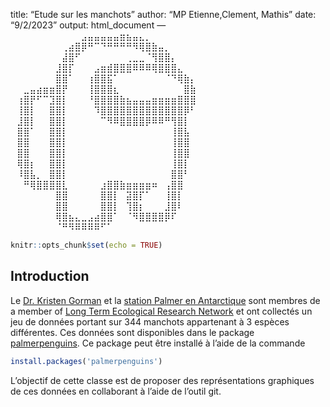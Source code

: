 title: "Etude sur les manchots"
author: "MP Etienne,Clement, Mathis"
date: "9/2/2023"
output: html_document 
---
⠀⠀⠀⠀⠀⠀⠀⠀⠀⠀⠀⣠⣤⣤⣤⣤⣤⣶⣦⣤⣄⡀⠀⠀⠀⠀⠀⠀⠀⠀
⠀⠀⠀⠀⠀⠀⠀⠀⢀⣴⣿⡿⠛⠉⠙⠛⠛⠛⠛⠻⢿⣿⣷⣤⡀⠀⠀⠀⠀⠀
⠀⠀⠀⠀⠀⠀⠀⠀⣼⣿⠋⠀⠀⠀⠀⠀⠀⠀⢀⣀⣀⠈⢻⣿⣿⡄⠀⠀⠀⠀
⠀⠀⠀⠀⠀⠀⠀⣸⣿⡏⠀⠀⠀⣠⣶⣾⣿⣿⣿⠿⠿⠿⢿⣿⣿⣿⣄⠀⠀⠀
⠀⠀⠀⠀⠀⠀⠀⣿⣿⠁⠀⠀⢰⣿⣿⣯⠁⠀⠀⠀⠀⠀⠀⠀⠈⠙⢿⣷⡄⠀
⠀⠀⣀⣤⣴⣶⣶⣿⡟⠀⠀⠀⢸⣿⣿⣿⣆⠀⠀⠀⠀⠀⠀⠀⠀⠀⠀⣿⣷⠀
⠀⢰⣿⡟⠋⠉⣹⣿⡇⠀⠀⠀⠘⣿⣿⣿⣿⣷⣦⣤⣤⣤⣶⣶⣶⣶⣿⣿⣿⠀
⠀⢸⣿⡇⠀⠀⣿⣿⡇⠀⠀⠀⠀⠹⣿⣿⣿⣿⣿⣿⣿⣿⣿⣿⣿⣿⣿⡿⠃⠀
⠀⣸⣿⡇⠀⠀⣿⣿⡇⠀⠀⠀⠀⠀⠉⠻⠿⣿⣿⣿⣿⡿⠿⠿⠛⢻⣿⡇⠀⠀
⠀⣿⣿⠁⠀⠀⣿⣿⡇⠀⠀⠀⠀⠀⠀⠀⠀⠀⠀⠀⠀⠀⠀⠀⠀⢸⣿⣧⠀⠀
⠀⣿⣿⠀⠀⠀⣿⣿⡇⠀⠀⠀⠀⠀⠀⠀⠀⠀⠀⠀⠀⠀⠀⠀⠀⢸⣿⣿⠀⠀
⠀⣿⣿⠀⠀⠀⣿⣿⡇⠀⠀⠀⠀⠀⠀⠀⠀⠀⠀⠀⠀⠀⠀⠀⠀⢸⣿⣿⠀⠀
⠀⢿⣿⡆⠀⠀⣿⣿⡇⠀⠀⠀⠀⠀⠀⠀⠀⠀⠀⠀⠀⠀⠀⠀⠀⢸⣿⡇⠀⠀
⠀⠸⣿⣧⡀⠀⣿⣿⡇⠀⠀⠀⠀⠀⠀⠀⠀⠀⠀⠀⠀⠀⠀⠀⠀⣿⣿⠃⠀⠀
⠀⠀⠛⢿⣿⣿⣿⣿⣇⠀⠀⠀⠀⠀⣰⣿⣿⣷⣶⣶⣶⣶⠶⠀⢠⣿⣿⠀⠀⠀
⠀⠀⠀⠀⠀⠀⠀⣿⣿⠀⠀⠀⠀⠀⣿⣿⡇⠀⣽⣿⡏⠁⠀⠀⢸⣿⡇⠀⠀⠀
⠀⠀⠀⠀⠀⠀⠀⣿⣿⠀⠀⠀⠀⠀⣿⣿⡇⠀⢹⣿⡆⠀⠀⠀⣸⣿⠇⠀⠀⠀
⠀⠀⠀⠀⠀⠀⠀⢿⣿⣦⣄⣀⣠⣴⣿⣿⠁⠀⠈⠻⣿⣿⣿⣿⡿⠏⠀⠀⠀⠀
⠀⠀⠀⠀⠀⠀⠀⠈⠛⠻⠿⠿⠿⠿⠋⠁⠀⠀⠀⠀⠀⠀⠀⠀⠀⠀⠀⠀⠀⠀
```r
knitr::opts_chunk$set(echo = TRUE)
```

## Introduction 


Le  [Dr. Kristen Gorman](https://www.uaf.edu/cfos/people/faculty/detail/kristen-gorman.php) et la [station Palmer en Antarctique](https://pal.lternet.edu/) sont membres  de a member of [ Long Term Ecological Research Network](https://lternet.edu/) et ont collectés un jeu de données portant sur 344 manchots appartenant à 3 espèces différentes. Ces données sont disponibles dans le package [palmerpenguins](https://allisonhorst.github.io/palmerpenguins/). Ce package peut être installé à l'aide de la commande

```r
install.packages('palmerpenguins')
```

L'objectif de cette classe est de proposer des représentations graphiques de ces données en collaborant à l'aide de l'outil git.
